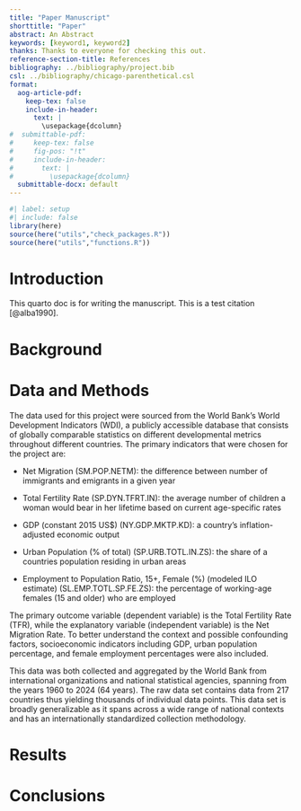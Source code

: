 ```yaml
---
title: "Paper Manuscript"
shorttitle: "Paper"
abstract: An Abstract
keywords: [keyword1, keyword2]
thanks: Thanks to everyone for checking this out.
reference-section-title: References
bibliography: ../bibliography/project.bib
csl: ../bibliography/chicago-parenthetical.csl
format:
  aog-article-pdf:
    keep-tex: false
    include-in-header: 
      text: |
        \usepackage{dcolumn}
#  submittable-pdf:
#     keep-tex: false
#     fig-pos: "!t"
#     include-in-header: 
#       text: |
#         \usepackage{dcolumn}
  submittable-docx: default
---
```


```r
#| label: setup
#| include: false
library(here)
source(here("utils","check_packages.R"))
source(here("utils","functions.R"))
```

# Introduction

This quarto doc is for writing the manuscript. This is a test citation [@alba1990].

# Background

# Data and Methods
The data used for this project were sourced from the World Bank's World Development Indicators (WDI), a publicly accessible database that consists of globally comparable statistics on different developmental metrics throughout different countries. The primary indicators that were chosen for the project are:

- Net Migration (SM.POP.NETM): the difference between number of immigrants and emigrants in a given year
  
- Total Fertility Rate (SP.DYN.TFRT.IN): the average number of children a woman would bear in her lifetime based on current age-specific rates
  
- GDP (constant 2015 US$) (NY.GDP.MKTP.KD): a country's inflation-adjusted economic output
  
- Urban Population (% of total) (SP.URB.TOTL.IN.ZS): the share of a countries population residing in urban areas
  
- Employment to Population Ratio, 15+, Female (%) (modeled ILO estimate) (SL.EMP.TOTL.SP.FE.ZS): the percentage of working-age females (15 and older) who are employed
  
The primary outcome variable (dependent variable) is the Total Fertility Rate (TFR), while the explanatory variable (independent variable) is the Net Migration Rate. To better understand the context and possible confounding factors, socioeconomic indicators including GDP, urban population percentage, and female employment percentages were also included.
  
This data was both collected and aggregated by the World Bank from international organizations and national statistical agencies, spanning from the years 1960 to 2024 (64 years). The raw data set contains data from 217 countries thus yielding thousands of individual data points.
This data set is broadly generalizable as it spans across a wide range of national contexts and has an internationally standardized collection methodology.

# Results

# Conclusions
